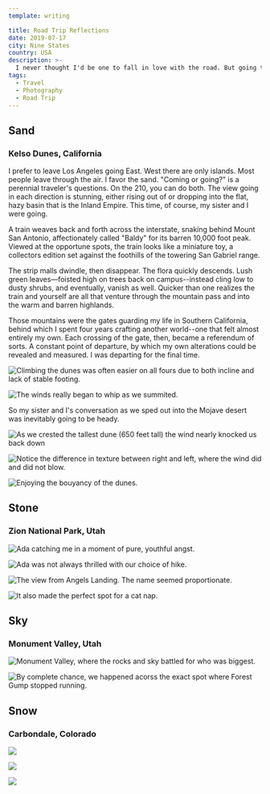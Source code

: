 ```yaml
---
template: writing

title: Road Trip Reflections
date: 2019-07-17
city: Nine States
country: USA
description: >-
  I never thought I'd be one to fall in love with the road. But going to college in Los Angeles provided me the perfect excuse to criss-cross the country many times over the past four years. This May, leaving the morning after graduation, I was able to do the route one final time.
tags:
  - Travel
  - Photography
  - Road Trip
---
```


## **Sand**

### Kelso Dunes, California

I prefer to leave Los Angeles going East. West there are only islands. Most people leave through the air. I favor the sand. "Coming or going?" is a perennial traveler's questions. On the 210, you can do both. The view going in each direction is stunning, either rising out of or dropping into the flat, hazy basin that is the Inland Empire. This time, of course, my sister and I were going.

A train weaves back and forth across the interstate, snaking behind Mount San Antonio, affectionately called "Baldy" for its barren 10,000 foot peak. Viewed at the opportune spots, the train looks like a miniature toy, a collectors edition set against the foothills of the towering San Gabriel range.

The strip malls dwindle, then disappear. The flora quickly descends. Lush green leaves—foisted high on trees back on campus--instead cling low to dusty shrubs, and eventually, vanish as well. Quicker than one realizes the train and yourself are all that venture through the mountain pass and into the warm and barren highlands.

Those mountains were the gates guarding my life in Southern California, behind which I spent four years crafting another world--one that felt almost entirely my own. Each crossing of the gate, then, became a referendum of sorts. A constant point of departure, by which my own alterations could be revealed and measured. I was departing for the final time.

![Climbing the dunes was often easier on all fours due to both incline and lack of stable footing.](../images/63729F09-701D-4D70-9F03-42F0D1903FFC-32375-00000E547E016211.jpg)

![The winds really began to whip as we summited.](../images/DSCF1526.jpg)

So my sister and I's conversation as we sped out into the Mojave desert was inevitably going to be heady.

![As we crested the tallest dune (650 feet tall) the wind nearly knocked us back down](../images/02CAADAB-E851-46E5-B4E5-6BAD201C7E93-32375-00000E548C02724B.jpg)

![Notice the difference in texture between right and left, where the wind did and did not blow.](../images/47DD5C52-5A63-4BF8-95F9-660CEE662BE6-32375-00000E54856B03EF.jpg)

![Enjoying the bouyancy of the dunes.](../images/DSCF1492.jpg)

## **Stone**

### Zion National Park, Utah

![Ada catching me in a moment of pure, youthful angst.](../images/61D847E8-10F3-4017-96B2-F1F262EF6337-32375-00000E54A701B0F7.jpg)

![Ada was not always thrilled with our choice of hike.](../images/DSCF1710.jpg)

![The view from Angels Landing. The name seemed proportionate.](../images/DSCF1729.jpg)

![It also made the perfect spot for a cat nap.](../images/DSCF1754.jpg)

## **Sky**

### Monument Valley, Utah

![Monument Valley, where the rocks and sky battled for who was biggest.](../images/694EAFCE-FC7B-4421-B57F-EE8635CD9497-34833-00000F77A9F05C71.jpg)

![By complete chance, we happened acorss the exact spot where Forest Gump stopped running.](../images/97D7451B-DE41-4ACF-87BB-78F9163F1193-34833-00000F77B4D7727E.jpg)

## **Snow**

### Carbondale, Colorado

![](../images/F8644367-59EC-4031-BD97-41E50E12CD80-37784-0000107C1961D5E3.jpg)

![](../images/24BA6FD9-4E58-4626-97E1-8B68B4F4291F-37784-0000107C2C1BA850.jpg)

![](../images/A54582EF-F536-4AE1-A8BD-D7CAB715284B-37784-0000107C16F73F06.jpg)
